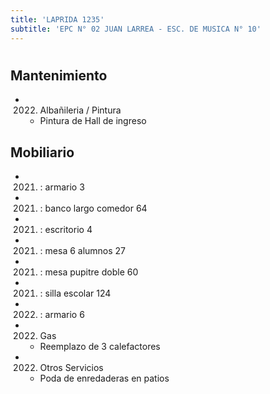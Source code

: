 ```yaml
---
title: 'LAPRIDA 1235'
subtitle: 'EPC N° 02 JUAN LARREA - ESC. DE MUSICA N° 10'
---
```


#


## Mantenimiento

*  (2022) Albañileria / Pintura 
    + Pintura de Hall de ingreso


## Mobiliario

*  (2021) : armario 3 

*  (2021) : banco largo comedor 64 

*  (2021) : escritorio 4 

*  (2021) : mesa 6 alumnos 27 

*  (2021) : mesa pupitre doble 60 

*  (2021) : silla escolar 124 

*  (2022) : armario 6 




*  (2022) Gas 
    + Reemplazo de 3 calefactores

*  (2022) Otros Servicios 
    + Poda de enredaderas en patios



